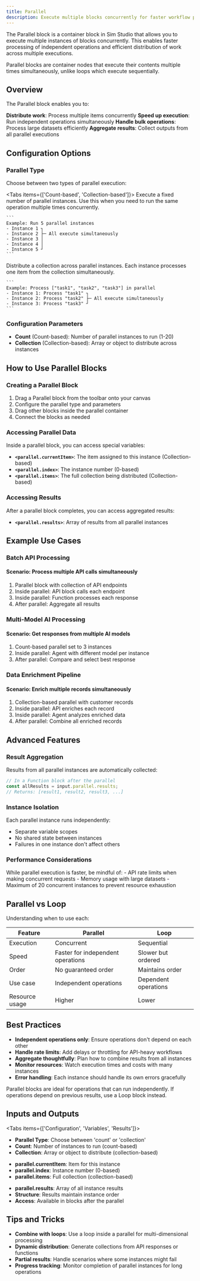 ```yaml
---
title: Parallel
description: Execute multiple blocks concurrently for faster workflow processing
---
```



The Parallel block is a container block in Sim Studio that allows you to execute multiple instances of blocks concurrently. This enables faster processing of independent operations and efficient distribution of work across multiple executions.

<ThemeImage
  lightSrc="/static/light/parallel-light.png"
  darkSrc="/static/dark/parallel-dark.png"
  alt="Parallel Block"
  width={300}
  height={175}
/>

<Callout type="info">
  Parallel blocks are container nodes that execute their contents multiple times simultaneously, unlike loops which execute sequentially.
</Callout>

## Overview

The Parallel block enables you to:

<Steps>
  <Step>
    <strong>Distribute work</strong>: Process multiple items concurrently
  </Step>
  <Step>
    <strong>Speed up execution</strong>: Run independent operations simultaneously
  </Step>
  <Step>
    <strong>Handle bulk operations</strong>: Process large datasets efficiently
  </Step>
  <Step>
    <strong>Aggregate results</strong>: Collect outputs from all parallel executions
  </Step>
</Steps>

## Configuration Options

### Parallel Type

Choose between two types of parallel execution:

<Tabs items={['Count-based', 'Collection-based']}>
  <Tab>
    Execute a fixed number of parallel instances. Use this when you need to run the same operation multiple times concurrently.
    
    ```
    Example: Run 5 parallel instances
    - Instance 1 ┐
    - Instance 2 ├─ All execute simultaneously
    - Instance 3 │
    - Instance 4 │
    - Instance 5 ┘
    ```
  </Tab>
  <Tab>
    Distribute a collection across parallel instances. Each instance processes one item from the collection simultaneously.
    
    ```
    Example: Process ["task1", "task2", "task3"] in parallel
    - Instance 1: Process "task1" ┐
    - Instance 2: Process "task2" ├─ All execute simultaneously
    - Instance 3: Process "task3" ┘
    ```
  </Tab>
</Tabs>

### Configuration Parameters

- **Count** (Count-based): Number of parallel instances to run (1-20)
- **Collection** (Collection-based): Array or object to distribute across instances

## How to Use Parallel Blocks

### Creating a Parallel Block

1. Drag a Parallel block from the toolbar onto your canvas
2. Configure the parallel type and parameters
3. Drag other blocks inside the parallel container
4. Connect the blocks as needed

### Accessing Parallel Data

Inside a parallel block, you can access special variables:

- **`<parallel.currentItem>`**: The item assigned to this instance (Collection-based)
- **`<parallel.index>`**: The instance number (0-based)
- **`<parallel.items>`**: The full collection being distributed (Collection-based)

### Accessing Results

After a parallel block completes, you can access aggregated results:

- **`<parallel.results>`**: Array of results from all parallel instances

## Example Use Cases

### Batch API Processing

<div className="mb-4 rounded-md border p-4">
  <h4 className="font-medium">Scenario: Process multiple API calls simultaneously</h4>
  <ol className="list-decimal pl-5 text-sm">
    <li>Parallel block with collection of API endpoints</li>
    <li>Inside parallel: API block calls each endpoint</li>
    <li>Inside parallel: Function processes each response</li>
    <li>After parallel: Aggregate all results</li>
  </ol>
</div>

### Multi-Model AI Processing

<div className="mb-4 rounded-md border p-4">
  <h4 className="font-medium">Scenario: Get responses from multiple AI models</h4>
  <ol className="list-decimal pl-5 text-sm">
    <li>Count-based parallel set to 3 instances</li>
    <li>Inside parallel: Agent with different model per instance</li>
    <li>After parallel: Compare and select best response</li>
  </ol>
</div>

### Data Enrichment Pipeline

<div className="mb-4 rounded-md border p-4">
  <h4 className="font-medium">Scenario: Enrich multiple records simultaneously</h4>
  <ol className="list-decimal pl-5 text-sm">
    <li>Collection-based parallel with customer records</li>
    <li>Inside parallel: API enriches each record</li>
    <li>Inside parallel: Agent analyzes enriched data</li>
    <li>After parallel: Combine all enriched records</li>
  </ol>
</div>

## Advanced Features

### Result Aggregation

Results from all parallel instances are automatically collected:

```javascript
// In a Function block after the parallel
const allResults = input.parallel.results;
// Returns: [result1, result2, result3, ...]
```

### Instance Isolation

Each parallel instance runs independently:
- Separate variable scopes
- No shared state between instances
- Failures in one instance don't affect others

### Performance Considerations

<Callout type="warning">
  While parallel execution is faster, be mindful of:
  - API rate limits when making concurrent requests
  - Memory usage with large datasets
  - Maximum of 20 concurrent instances to prevent resource exhaustion
</Callout>

## Parallel vs Loop

Understanding when to use each:

| Feature | Parallel | Loop |
|---------|----------|------|
| Execution | Concurrent | Sequential |
| Speed | Faster for independent operations | Slower but ordered |
| Order | No guaranteed order | Maintains order |
| Use case | Independent operations | Dependent operations |
| Resource usage | Higher | Lower |

## Best Practices

- **Independent operations only**: Ensure operations don't depend on each other
- **Handle rate limits**: Add delays or throttling for API-heavy workflows
- **Aggregate thoughtfully**: Plan how to combine results from all instances
- **Monitor resources**: Watch execution times and costs with many instances
- **Error handling**: Each instance should handle its own errors gracefully

<Callout type="info">
  Parallel blocks are ideal for operations that can run independently. If operations depend on previous results, use a Loop block instead.
</Callout>

## Inputs and Outputs

<Tabs items={['Configuration', 'Variables', 'Results']}>
  <Tab>
    <ul className="list-disc space-y-2 pl-6">
      <li>
        <strong>Parallel Type</strong>: Choose between 'count' or 'collection'
      </li>
      <li>
        <strong>Count</strong>: Number of instances to run (count-based)
      </li>
      <li>
        <strong>Collection</strong>: Array or object to distribute (collection-based)
      </li>
    </ul>
  </Tab>
  <Tab>
    <ul className="list-disc space-y-2 pl-6">
      <li>
        <strong>parallel.currentItem</strong>: Item for this instance
      </li>
      <li>
        <strong>parallel.index</strong>: Instance number (0-based)
      </li>
      <li>
        <strong>parallel.items</strong>: Full collection (collection-based)
      </li>
    </ul>
  </Tab>
  <Tab>
    <ul className="list-disc space-y-2 pl-6">
      <li>
        <strong>parallel.results</strong>: Array of all instance results
      </li>
      <li>
        <strong>Structure</strong>: Results maintain instance order
      </li>
      <li>
        <strong>Access</strong>: Available in blocks after the parallel
      </li>
    </ul>
  </Tab>
</Tabs>

## Tips and Tricks

- **Combine with loops**: Use a loop inside a parallel for multi-dimensional processing
- **Dynamic distribution**: Generate collections from API responses or functions
- **Partial results**: Handle scenarios where some instances might fail
- **Progress tracking**: Monitor completion of parallel instances for long operations 